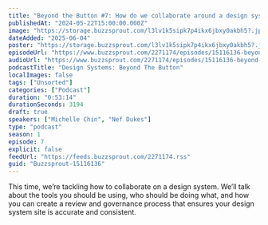 ```yaml
---
title: "Beyond the Button #7: How do we collaborate around a design system?"
publishedAt: "2024-05-22T15:00:00.000Z"
image: "https://storage.buzzsprout.com/l3lv1k5sipk7p4ikx6jbxy0akbh5?.jpg"
dateAdded: "2025-06-04"
poster: "https://storage.buzzsprout.com/l3lv1k5sipk7p4ikx6jbxy0akbh5?.jpg"
episodeUrl: "https://www.buzzsprout.com/2271174/episodes/15116136-beyond-the-button-7-how-do-we-collaborate-around-a-design-system.mp3"
audioUrl: "https://www.buzzsprout.com/2271174/episodes/15116136-beyond-the-button-7-how-do-we-collaborate-around-a-design-system.mp3"
podcastTitle: "Design Systems: Beyond The Button"
localImages: false
tags: ["Unsorted"]
categories: ["Podcast"]
duration: "0:53:14"
durationSeconds: 3194
draft: true
speakers: ["Michelle Chin", "Nef Dukes"]
type: "podcast"
season: 1
episode: 7
explicit: false
feedUrl: "https://feeds.buzzsprout.com/2271174.rss"
guid: "Buzzsprout-15116136"
---
```

This time, we’re tackling how to collaborate on a design system. We’ll talk about the tools you should be using, who should be doing what, and how you can create a review and governance process that ensures your design system site is accurate and consistent.
